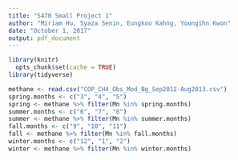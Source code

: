 ```yaml
---
title: "S470 Small Project 1"
author: "Miriam Hu, Syaza Senin, Eungkoo Kahng, Youngihn Kwon"
date: "October 1, 2017"
output: pdf_document
---
```


```r
library(knitr)
  opts_chunk$set(cache = TRUE)
library(tidyverse)
```

```r
methane <- read.csv("COP_CH4_Obs_Mod_Bg_Sep2012-Aug2013.csv")
spring.months <- c("3", "4", "5")
spring <- methane %>% filter(Mn %in% spring.months)
summer.months <- c("6", "7", "8")
summer <- methane %>% filter(Mn %in% summer.months)
fall.months <- c("9", "10", "11")
fall <- methane %>% filter(Mn %in% fall.months)
winter.months <- c("12", "1", "2")
winter <- methane %>% filter(Mn %in% winter.months)
```